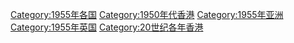 [[Category:1955年各国|Category:1955年各国]]
[[Category:1950年代香港|Category:1950年代香港]]
[[Category:1955年亚洲|Category:1955年亚洲]]
[[Category:1955年英国|Category:1955年英国]]
[[Category:20世纪各年香港|Category:20世纪各年香港]]